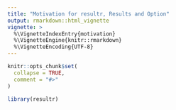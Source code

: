 ```yaml
---
title: "Motivation for resultr, Results and Option"
output: rmarkdown::html_vignette
vignette: >
  %\VignetteIndexEntry{motivation}
  %\VignetteEngine{knitr::rmarkdown}
  %\VignetteEncoding{UTF-8}
---
```


```r
knitr::opts_chunk$set(
  collapse = TRUE,
  comment = "#>"
)
```

```r
library(resultr)
```

